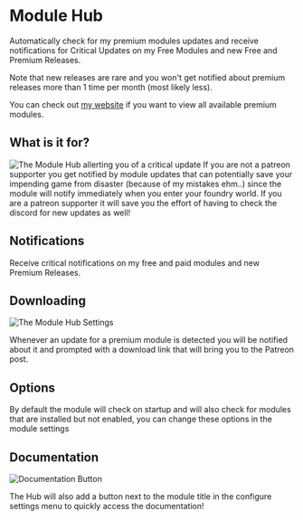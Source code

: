 
# Module Hub

Automatically check for my premium modules updates and receive
notifications for Critical Updates on my Free Modules and new Free and
Premium Releases.

Note that new releases are rare and you won't get notified about premium
releases more than 1 time per month (most likely less).

You can check out [my website](https://theripper93.com/) if you want to view all available premium modules.

## What is it for?

<Image
  src='/../public/images/Module-Hub/Phnotif.png'
  alt='The Module Hub allerting you of a critical update'
  width={2000}
  height={2000}
  className={styles.wikiimage}
/>
If you are not a patreon supporter you get notified by module updates that can potentially
save your impending game from disaster (because of my mistakes ehm..) since the module
will notify immediately when you enter your foundry world. If you are a patreon supporter
it will save you the effort of having to check the discord for new updates as well\!

## Notifications

Receive critical notifications on my free and paid modules and new
Premium Releases.

## Downloading

<Image
  src='/../public/images/Module-Hub/Phsettings.png'
  alt='The Module Hub Settings'
  width={2000}
  height={2000}
  className={styles.wikiimage}
/>

Whenever an update for a premium module is detected you will be notified
about it and prompted with a download link that will bring you to the
Patreon post.

## Options

By default the module will check on startup and will also check for
modules that are installed but not enabled, you can change these options
in the module settings

## Documentation

<Image
  src='/../public/images/Module-Hub/Hubdocs.png'
  alt='Documentation Button'
  width={2000}
  height={2000}
  className={styles.wikiimagesmall}
/>

The Hub will also add a button next to the module title in the configure
settings menu to quickly access the documentation\!
